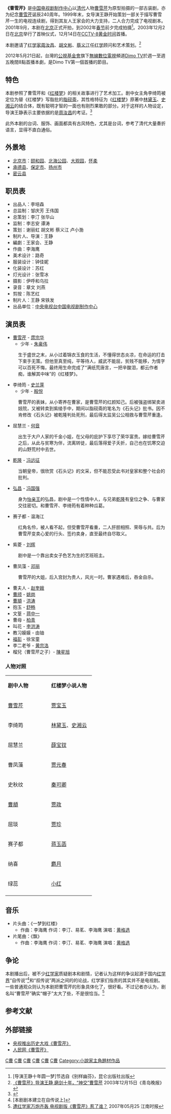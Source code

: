 {{电视节目信息框
| 名稱 = 曹雪芹
| 原名 =
| 圖片 = 曹雪芹电视剧.jpg
| 圖說 = DVD封面
| 分類 = 古装剧
| 原創者 = 
| 編劇 = 王家会、王静 
| 導演 = 王静
| 演出 = [[庹宗华|庹宗华]]、[[冯远征|冯远征]]、[[史兰芽|史兰芽]]
| 配音 = 
| 旁白 = 
| 主題曲 =《一梦到红楼》
| 片尾曲 =
| 作曲 = [[李海鹰_(作曲家)|李海鹰]]
| 國家 = {{CHN}}
| 語言 = [[普通话|普通话]]
| 季數 = 
| 集數 = 30集
| 每集列表 = 
| 製片人 = 王静、宋铁发 
| 執行製片 = 
| 制作公司 =[[中国电视剧制作中心|中国电视剧制作中心]]
| 拍攝地 = {{CHN}}
| 攝像 = 
| 每集長 = 
| 頻道 =
| 電視網 =[[中国中央电视台综艺频道|CCTV-8]]
| 視頻制式 = 
| 音頻制式 = 
| 開始 =2003年12月14日
| 結束 =
| 先於 = 
| 後於 = 
| 相關劇集 = 
| 官方網站 = http://www.cctv.com/teleplay/special/C11376/01/
}}
{{NoteTA|G1=Show}}
'''《曹雪芹》'''是[[中国电视剧制作中心|中国电视剧制作中心]]以[[清代|清代]]人物[[曹雪芹|曹雪芹]]为原型拍摄的一部古装剧，亦为纪念[[曹雪芹|曹雪芹]]诞辰240周年。1999年末，女导演王静开始策划一部关于描写曹雪芹一生的电视连续剧，得到其友人王家会的大力支持，二人合力完成了电视剧本。2001年9月，本剧在[[北京|北京]]正式开拍，到2002年[[春节|春节]]前夕完成拍摄<ref>[导演王静十年圆一梦]节选自《别样幽芬》，昆仑出版社出版</ref>。2003年12月2日在[[北京|北京]]举行了首映仪式，12月14日在[[中国中央电视台综艺频道|CCTV-8]][[黃金時段|黄金时间]]首播。

本剧邀请了[[红学家|红学家]][[周汝昌|周汝昌]]、[[胡文彬|胡文彬]]、[[蔡义江|蔡义江]]任[[红学|红学]]顾问和艺术策划。<ref>[http://news.sina.com.cn/o/2003-12-15/17051347723s.shtml 《曹雪芹》导演王静 磨剑十年，“神交”曹雪芹] {{Wayback|url=http://news.sina.com.cn/o/2003-12-15/17051347723s.shtml |date=20050313065223 }} 2003年12月15日《青岛晚报》</ref>

2012年5月21日起，台灣的[[公視基金會|公視基金會]]旗下[[無線數位電視|無線數位電視]]頻道[[Dimo_TV|Dimo TV]]於週一至週五晚間8點首播本劇，是Dimo TV第一個首播的節目。 

== 特色 ==
本剧参照了曹雪芹和《[[红楼梦|红楼梦]]》的相关故事进行了艺术加工。剧中女主角李绮筠被定位为替《红楼梦》写脂批的[[脂砚斋|脂砚斋]]，其性格特征为《[[红楼梦|红楼梦]]》原著中[[林黛玉|林黛玉]]、[[史湘云|史湘云]]的结合体，既有聪明才智的一面也有刚烈果敢的部分。对于这样的人物设定，导演王静表示主要依据的是[[周汝昌|周汝昌]]的考证。<ref>{{Cite web |url=http://www.cctv.com/teleplay/special/C11376/20031204/101282.shtml |title=红楼圆梦——《曹雪芹》导演王静专访 |accessdate=2010-11-28 |archive-date=2010-07-15 |archive-url=https://web.archive.org/web/20100715103101/http://www.cctv.com/teleplay/special/C11376/20031204/101282.shtml |dead-url=no }}</ref>

此外本剧的台词、服饰、画面都具有古风特色，尤其是台词，参考了清代大量奏折语言，显得不直白通俗。

== 外景地 ==
* [[北京市|北京市]]：[[颐和园|颐和园]]、[[北海公园|北海公园]]、[[北京大观园|大观园]]，[[怀柔区|怀柔]]
* [[承德县|承德县]]、[[保定市|保定市]]、[[扬州市|扬州市]]
* [[密云县|密云县]]

== 职员表 ==
* 出品人：李培森
* 总监制：邹庆芳 王伟国
* 总策划：李汀 张华山
* 监制：李志安 谭涛
* 策划：谢丽虹 胡文彬 蔡义江 卢小渤
* 制片人、导演：王静
* 編劇：王家会、王静
* 作曲：李海鹰
* 美术设计：路奇 
* 服装设计：钟佳妮
* 化装设计：苏红
* 灯光设计：张雪冰
* 摄影：伊呼和乌拉
* 录音：章文 刘燕
* 剪按：陈艺红
* 制片人：王静 宋铁发
* 出品单位：[[中国中央电视台|中央电视台]][[中国电视剧制作中心|中国电视剧制作中心]]

== 演员表 ==
* [[曹雪芹|曹雪芹]] - [[庹宗华|庹宗华]]
** 少年 - [[朱豪伟|朱豪伟]]
:生于盛世之末，从小过着锦衣玉食的生活，不懂得世态炎凉，在命运的打击下束手无策。但他至真至纯，平等待人，威武不能屈，贫贱不能移，为情字可以百死不悔，最终用生命完成了“满纸荒唐言，一把辛酸泪，都云作者痴，谁解其中味”的《红楼梦》。
* 李绮筠 - [[史兰芽|史兰芽]]
** 少年 - [[殷悦|殷悦]]
:曹雪芹的表妹，从小寄养在曹家，是曹雪芹的红颜知己。后被强盗绑架卖进妓院，又被转卖到紫绫手中，期间以脂砚斋的笔名为《石头记》批书。因不肯修改《石头记》被乾隆判处死刑，最后得太监吴公公相救与曹雪芹重逢。
* 屈慧兰 - [[何音|何音]]
:出生于大户人家的千金小姐，在父母的庇护下享尽了荣华富贵。嫁给曹雪芹之后，从此与贫寒为伴，流离转徒，最后落得爱子夭折，自己也在饥寒交迫的山野荒村中去世。
* [[乾隆|乾隆]] - [[冯远征|冯远征]]
:当朝皇帝，很欣赏《石头记》的文采，但不能忍受此书对皇家和整个社会的批判。
* [[弘昌|弘昌]] - [[冯国强|冯国强]]
:身为[[怡亲王|怡亲王]]的弘昌，剧中是一个性情中人，与兄弟[[乾隆|乾隆]]有皇位之争、与曹家交往密切。和曹雪芹、李绮筠有着种种瓜葛。
* 赛子都 - 温海江
:红角名伶，被人看不起，但受曹雪芹看重，二人肝胆相照、荣辱与共。后为曹雪芹变卖心爱的行头、签约卖身，直至最终自尽取义。
* 紫菱 - [[刘辉|刘辉]]
:剧中是一个靠出卖女子色艺为生的艺班班主。
* 曹凤藻 - [[邓丽|邓丽]]
:曹雪芹的大姐，后入宫封为贵人，风光一时。曹家遇难后，吞金自杀。
* 曹夫人 - [[赵奎娥|赵奎娥]]
* [[曹颀|曹颀]] - [[姚岗|姚岗]]
* [[曹頫|曹頫]] - [[洪涛|洪涛]]
* 抱玉 - [[舒畅_(演员)|舒畅]]
* 文篁 - [[蒋中一|蒋中一]]
* 曹母 - [[柏青|柏青]]
* 叫花 - [[李洪涛|李洪涛]]
* 教习嫫嫫 - 由铀
* [[福彭|福彭]] - 徐宝童
* 李二老爷 - [[黄宗洛|黄宗洛]] 
* 榴兒（曹雪芹之子）- [[陳星旭|陳星旭]]

=== 人物对照 ===
{|class="wikitable"
|- style="background:white; color:black" align=center
|style="width:120px"|'''剧中人物'''||style="width:120px"|'''红楼梦小说人物'''
|-
|[[曹雪芹|曹雪芹]]||[[贾宝玉|贾宝玉]]
|-
|李绮筠||[[林黛玉|林黛玉]]、[[史湘云|史湘云]]
|-
|屈慧兰||[[薛宝钗|薛宝钗]]
|-
|曹凤藻||[[贾元春|贾元春]]
|-
|史秋纹||[[秦可卿|秦可卿]]
|-
|[[曹頫|曹頫]]||[[贾政|贾政]]
|-
|屈琰||[[贾珍|贾珍]]
|-
|赛子都||[[蒋玉菡|蒋玉菡]]
|-
|纳喜||[[麝月|麝月]]
|-
|绿蕊||[[小红|小红]]
|-
|}

== 音乐 ==
* 片头曲：《一梦到红楼》
** 作曲：李海鹰 作词：李汀、易茗、李海鹰 演唱：[[黄格选|黄格选]]
* 片尾曲：《飘》
** 作曲：李海鹰 作词：李汀、易茗、李海鹰 演唱：[[黄格选|黄格选]]

== 争论 ==
本剧播出后，被不少[[红学家|红学家]]质疑剧本和剧情，记者认为这样的争议起源于国内[[红学|红学界]]“自传说”<ref>[本剧剧本建立在自传说上]</ref>和“叔传说”两派之间的的论战，红学家们指责的其实并不是电视剧。一些普通观众则认为本剧把曹雪芹的形象具体化了，很好看。不过记者亦认为，剧名叫“曹雪芹”确实“帽子”太大了些，不是很恰当。<ref>[http://ent.people.com.cn/GB/8222/42057/84329/84333/5779654.html 遭红学家万炮齐轰 电视剧版《曹雪芹》惹了谁？] {{Wayback|url=http://ent.people.com.cn/GB/8222/42057/84329/84333/5779654.html |date=20120525005742 }}2007年05月25 江南时报</ref>

== 参考文献 ==
{{reflist}}
== 外部链接 ==
* [http://www.people.com.cn/GB/yule/8222/30738/index.html 央视推出历史大戏《曹雪芹》]{{Wayback|url=http://www.people.com.cn/GB/yule/8222/30738/index.html |date=20070113213100 }}
* [http://ent.people.com.cn/GB/8222/42057/84329/ 人民网《曹雪芹》]{{Wayback|url=http://ent.people.com.cn/GB/8222/42057/84329/ |date=20070713094142 }}

{{2003年中國大陸古裝/民初電視劇}}
{{wikiquote}}
[[Category:2003年中國電視劇集|C曹]]
[[Category:乾隆時期背景電視劇|C曹]]
[[Category:紅樓夢題材電視劇|C曹]]
[[Category:央视电视剧|C曹]]
[[Category:公視外購電視劇|C曹]]
[[Category:存在作家題材作品|C曹]]
[[Category:小說家主角題材作品|Category:小說家主角題材作品]]